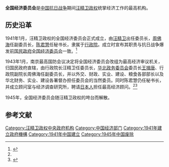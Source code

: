 {{otheruses|subject=汪精卫政权下设的经济机构|other=同名的其他机构|全国经济委员会}}

'''全国经济委员会'''是[[中国抗日战争|中国抗日战争]]期间[[汪精卫政权|汪精卫政权]]统掌经济工作的最高机构。

== 历史沿革 ==
1941年1月，汪精卫政权的全国经济委员会正式成立，由[[汪精卫|汪精卫]]出任委员长，[[周佛海|周佛海]]任副委员长，[[陈君慧|陈君慧]]任秘书长，隶属于[[行政院_(汪精卫政权)|行政院]]。成立时宣布其职责与抗日战争爆发前[[国民政府|国民政府]][[全国经济委员会_(1931年－1937年)|全国经济委员会]]一致。<ref name=kmt>{{cite book|title=《中国国民党史大辞典》|author=李松林|publisher=[[安徽人民出版社|安徽人民出版社]]|year=1993}}</ref>

1943年1月，南京最高国防会议决定将全国经济委员会改组为最高经济审议机关，归国民政府直辖，由行政院长汪精卫任委员长，[[华北政务委员会|华北政务委员会]]委员长[[王揖唐|王揖唐]]、行政院副院长周佛海任副委员长，并以外交、财政、实业、建设、粮食各部部长以及华北财务、实业、建设各署督办担任委员会的当然委员。同时陈君慧仍任秘书长，并成立顾问室与经济调查研究所，聘请[[日本人|日本人]]担任最高经济顾问。<ref name=kmt /><ref>{{cite book|title=《中国抗日战争大辞典》|author=刘建业|publisher=[[北京燕山出版社|北京燕山出版社]]|year=1997}}</ref>

1945年，全国经济委员会随汪精卫政权的垮台而解散。

== 参考文献 ==
{{Reflist|2}}

{{汪精卫政权中央机构}}
{{汪精卫政权中央行政机关}}

[[Category:汪精卫政权中央政府机构|Category:汪精卫政权中央政府机构]]
[[Category:中国经济部门|Category:中国经济部门]]
[[Category:1941年建立政府機構|Category:1941年建立政府機構]]
[[Category:1941年中国建立|Category:1941年中国建立]]
[[Category:1945年中国废除|Category:1945年中国废除]]